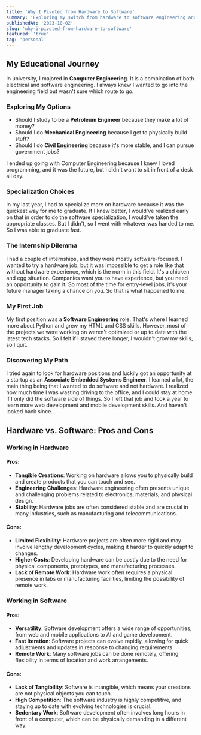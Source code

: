 ```yaml
---
title: 'Why I Pivoted from Hardware to Software'
summary: 'Exploring my switch from hardware to software engineering and the factors that influenced my decision.'
publishedAt: '2023-10-02'
slug: 'why-i-pivoted-from-hardware-to-software'
featured: 'true'
tag: 'personal'
---
```


## My Educational Journey

In university, I majored in **Computer Engineering**. It is a combination of both electrical and software engineering. I always knew I wanted to go into the engineering field but wasn't sure which route to go.

### Exploring My Options

- Should I study to be a **Petroleum Engineer** because they make a lot of money?
- Should I do **Mechanical Engineering** because I get to physically build stuff?
- Should I do **Civil Engineering** because it's more stable, and I can pursue government jobs?

I ended up going with Computer Engineering because I knew I loved programming, and it was the future, but I didn't want to sit in front of a desk all day.

### Specialization Choices

In my last year, I had to specialize more on hardware because it was the quickest way for me to graduate. If I knew better, I would've realized early on that in order to do the software specialization, I would've taken the appropriate classes. But I didn't, so I went with whatever was handed to me. So I was able to graduate fast.

### The Internship Dilemma

I had a couple of internships, and they were mostly software-focused. I wanted to try a hardware job, but it was impossible to get a role like that without hardware experience, which is the norm in this field. It's a chicken and egg situation. Companies want you to have experience, but you need an opportunity to gain it. So most of the time for entry-level jobs, it's your future manager taking a chance on you. So that is what happened to me.

### My First Job

My first position was a **Software Engineering** role. That's where I learned more about Python and grew my HTML and CSS skills. However, most of the projects we were working on weren't optimized or up to date with the latest tech stacks. So I felt if I stayed there longer, I wouldn't grow my skills, so I quit.

### Discovering My Path

I tried again to look for hardware positions and luckily got an opportunity at a startup as an **Associate Embedded Systems Engineer**. I learned a lot, the main thing being that I wanted to do software and not hardware. I realized how much time I was wasting driving to the office, and I could stay at home if I only did the software side of things. So I left that job and took a year to learn more web development and mobile development skills. And haven't looked back since.

## Hardware vs. Software: Pros and Cons

### Working in Hardware

#### Pros:

- **Tangible Creations**: Working on hardware allows you to physically build and create products that you can touch and see.
- **Engineering Challenges**: Hardware engineering often presents unique and challenging problems related to electronics, materials, and physical design.
- **Stability**: Hardware jobs are often considered stable and are crucial in many industries, such as manufacturing and telecommunications.

#### Cons:

- **Limited Flexibility**: Hardware projects are often more rigid and may involve lengthy development cycles, making it harder to quickly adapt to changes.
- **Higher Costs**: Developing hardware can be costly due to the need for physical components, prototypes, and manufacturing processes.
- **Lack of Remote Work**: Hardware work often requires a physical presence in labs or manufacturing facilities, limiting the possibility of remote work.

### Working in Software

#### Pros:

- **Versatility**: Software development offers a wide range of opportunities, from web and mobile applications to AI and game development.
- **Fast Iteration**: Software projects can evolve rapidly, allowing for quick adjustments and updates in response to changing requirements.
- **Remote Work**: Many software jobs can be done remotely, offering flexibility in terms of location and work arrangements.

#### Cons:

- **Lack of Tangibility**: Software is intangible, which means your creations are not physical objects you can touch.
- **High Competition**: The software industry is highly competitive, and staying up to date with evolving technologies is crucial.
- **Sedentary Work**: Software development often involves long hours in front of a computer, which can be physically demanding in a different way.
